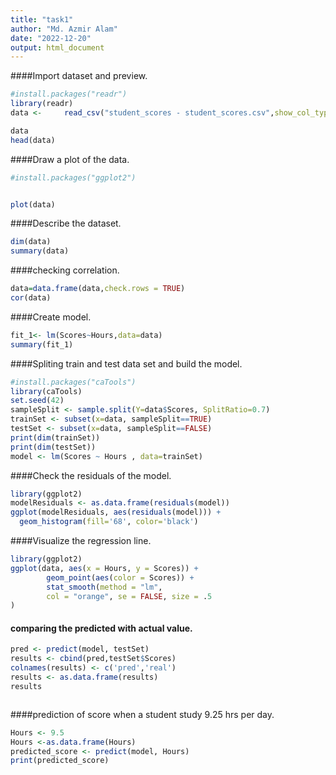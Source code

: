 ```yaml
---
title: "task1"
author: "Md. Azmir Alam"
date: "2022-12-20"
output: html_document
---
```



####Import dataset and preview.
```r

#install.packages("readr")
library(readr)
data <- 	read_csv("student_scores - student_scores.csv",show_col_types=FALSE)

data
head(data)

```
####Draw a plot of the data.
```r

#install.packages("ggplot2")


plot(data)

```

####Describe the dataset.

```r

dim(data)
summary(data)
```

####checking correlation.

```r

data=data.frame(data,check.rows = TRUE)
cor(data)
```

####Create model.
```r

fit_1<- lm(Scores~Hours,data=data)
summary(fit_1)
```

####Spliting train and test data set and build the model.
```r

#install.packages("caTools")
library(caTools)
set.seed(42)
sampleSplit <- sample.split(Y=data$Scores, SplitRatio=0.7)
trainSet <- subset(x=data, sampleSplit==TRUE)
testSet <- subset(x=data, sampleSplit==FALSE)
print(dim(trainSet))
print(dim(testSet))
model <- lm(Scores ~ Hours , data=trainSet)

```
####Check the residuals of the model.
```r

library(ggplot2)
modelResiduals <- as.data.frame(residuals(model)) 
ggplot(modelResiduals, aes(residuals(model))) +
  geom_histogram(fill='68', color='black')
```
####Visualize the regression line.


```r

library(ggplot2)
ggplot(data, aes(x = Hours, y = Scores)) +
        geom_point(aes(color = Scores)) +
        stat_smooth(method = "lm",
        col = "orange", se = FALSE, size = .5
)


```


#### comparing the predicted with actual value.

```r


pred <- predict(model, testSet)
results <- cbind(pred,testSet$Scores) 
colnames(results) <- c('pred','real')
results <- as.data.frame(results)
results



```
####prediction of score when a student study 9.25 hrs per day.
```r


Hours <- 9.5
Hours <-as.data.frame(Hours)
predicted_score <- predict(model, Hours)
print(predicted_score)


```
